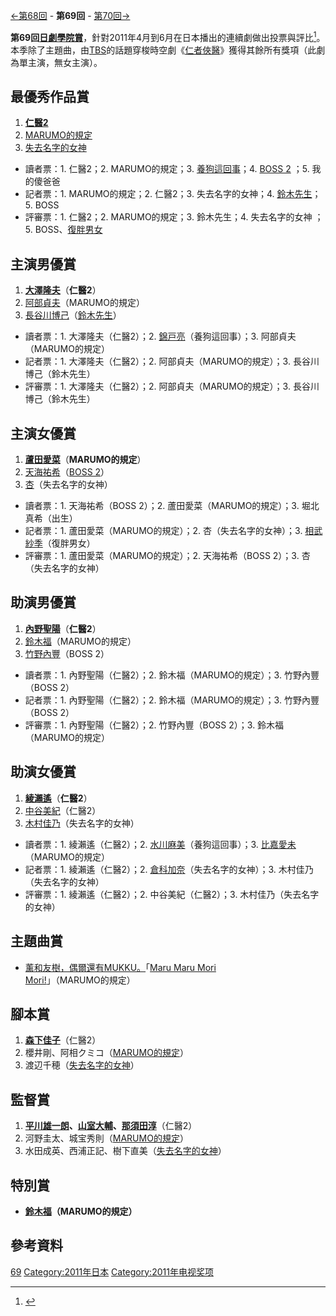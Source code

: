 {{noteTA
|G1=JP Show}}
[[第68回日劇學院賞名單|←第68回]] - '''第69回''' - [[第70回日劇學院賞名單|第70回→]]

'''第69回[[日劇學院賞|日劇學院賞]]'''，針對2011年4月到6月在日本播出的連續劇做出投票與評比<ref>{{Cite web |url=http://blog.television.co.jp/drama/academy/2011/08/03/ |title=日劇學院賞獲獎名單 |accessdate=2014-08-15 |archive-date=2014-04-03 |archive-url=https://web.archive.org/web/20140403105352/http://blog.television.co.jp/drama/academy/2011/08/03/ |dead-url=no }}</ref>。本季除了主題曲，由[[TBS|TBS]]的話題穿梭時空劇《[[仁者俠醫|仁者俠醫]]》獲得其餘所有獎項（此劇為單主演，無女主演）。

==最優秀作品賞==
#'''[[仁醫|仁醫2]]'''
#[[MARUMO的規定|MARUMO的規定]]
#[[失去名字的女神|失去名字的女神]]

*讀者票：1. 仁醫2；2. MARUMO的規定；3. [[養狗這回事|養狗這回事]]；4. [[BOSS|BOSS 2]] ；5. 我的傻爸爸
*記者票：1. MARUMO的規定；2. 仁醫2；3. 失去名字的女神；4. [[鈴木先生|鈴木先生]]；5. BOSS
*評審票：1. 仁醫2；2. MARUMO的規定；3. 鈴木先生；4. 失去名字的女神 ；5. BOSS、[[復胖男女|復胖男女]]

==主演男優賞==
#'''[[大澤隆夫|大澤隆夫]]'''（'''仁醫2'''）
#[[阿部貞夫|阿部貞夫]]（MARUMO的規定）
#[[長谷川博己|長谷川博己]]（[[鈴木先生|鈴木先生]]）

*讀者票：1. 大澤隆夫（仁醫2）；2. [[錦戸亮|錦戸亮]]（養狗這回事）；3. 阿部貞夫（MARUMO的規定）
*記者票：1. 大澤隆夫（仁醫2）；2. 阿部貞夫（MARUMO的規定）；3. 長谷川博己（鈴木先生）
*評審票：1. 大澤隆夫（仁醫2）；2. 阿部貞夫（MARUMO的規定）；3. 長谷川博己（鈴木先生）

==主演女優賞==
#'''[[蘆田愛菜|蘆田愛菜]]'''（'''MARUMO的規定'''）
#[[天海祐希|天海祐希]]（[[BOSS|BOSS 2]]）
#[[杏_(演員)|杏]]（失去名字的女神）

*讀者票：1. 天海祐希（BOSS 2）；2. 蘆田愛菜（MARUMO的規定）；3. 堀北真希（出生）
*記者票：1. 蘆田愛菜（MARUMO的規定）；2. 杏（失去名字的女神）；3. [[相武紗季|相武紗季]]（復胖男女）
*評審票：1. 蘆田愛菜（MARUMO的規定）；2. 天海祐希（BOSS 2）；3. 杏（失去名字的女神）

==助演男優賞==
#'''[[內野聖陽|內野聖陽]]'''（'''仁醫2'''）
#[[鈴木福|鈴木福]]（MARUMO的規定） 
#[[竹野內豐|竹野內豐]]（BOSS 2）

*讀者票：1. 內野聖陽（仁醫2）；2. 鈴木福（MARUMO的規定）；3. 竹野內豐（BOSS 2）
*記者票：1. 內野聖陽（仁醫2）；2. 鈴木福（MARUMO的規定）；3. 竹野內豐（BOSS 2）
*評審票：1. 內野聖陽（仁醫2）；2. 竹野內豐（BOSS 2）；3. 鈴木福（MARUMO的規定）

==助演女優賞==
#'''[[綾瀨遙|綾瀨遙]]'''（'''仁醫2'''）
#[[中谷美紀|中谷美紀]]（仁醫2）
#[[木村佳乃|木村佳乃]]（失去名字的女神）

*讀者票：1. 綾瀨遙（仁醫2）；2. [[水川麻美|水川麻美]]（養狗這回事）；3. [[比嘉愛未|比嘉愛未]]（MARUMO的規定）
*記者票：1. 綾瀨遙（仁醫2）；2. [[倉科加奈|倉科加奈]]（失去名字的女神）；3. 木村佳乃（失去名字的女神）
*評審票：1. 綾瀨遙（仁醫2）；2. 中谷美紀（仁醫2）；3. 木村佳乃（失去名字的女神）

==主題曲賞==
*[[薰和友樹，偶爾還有MUKKU。|薰和友樹，偶爾還有MUKKU。]]「[[Maru_Maru_Mori_Mori!|Maru Maru Mori Mori!]]」（MARUMO的規定）

==腳本賞==
#'''[[森下佳子|森下佳子]]'''（仁醫2）
#櫻井剛、阿相クミコ（[[MARUMO的規定|MARUMO的規定]]）
#渡辺千穂（[[失去名字的女神|失去名字的女神]]）

==監督賞==
#'''[[平川雄一朗|平川雄一朗]]、[[山室大輔|山室大輔]]、[[那須田淳|那須田淳]]'''（仁醫2）
#河野圭太、城宝秀則（[[MARUMO的規定|MARUMO的規定]]）
#水田成英、西浦正記、樹下直美（[[失去名字的女神|失去名字的女神]]）

==特別賞==
*'''[[鈴木福|鈴木福]]（MARUMO的規定）'''

== 參考資料 ==
{{reflist}}

{{日劇學院賞名單}}
[[Category:日劇學院賞|69]]
[[Category:2011年日本|Category:2011年日本]]
[[Category:2011年电视奖项|Category:2011年电视奖项]]